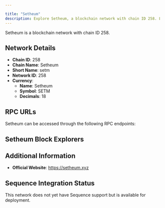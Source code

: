 ```yaml
---

title: "Setheum"
description: Explore Setheum, a blockchain network with chain ID 258. Learn about its native currency, Setheum, and how to interact with the network.
---
```




Setheum is a blockchain network with chain ID 258.

## Network Details

- **Chain ID**: 258
- **Chain Name**: Setheum
- **Short Name**: setm
- **Network ID**: 258
- **Currency**: 
  - **Name**: Setheum
  - **Symbol**: SETM
  - **Decimals**: 18

## RPC URLs

Setheum can be accessed through the following RPC endpoints:



## Setheum Block Explorers



## Additional Information

- **Official Website**: https://setheum.xyz

## Sequence Integration Status

This network does not yet have Sequence support but is available for deployment.
